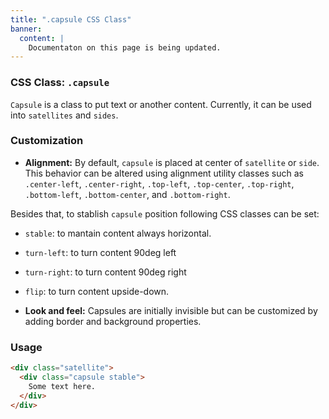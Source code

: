 ```yaml
---
title: ".capsule CSS Class"
banner: 
  content: |
    Documentaton on this page is being updated.
---
```



### CSS Class: `.capsule`

`Capsule` is a class to put text or another content. Currently, it can be used into `satellites` and `sides`.

### Customization

- **Alignment:** By default, `capsule` is placed at center of `satellite` or `side`. This behavior can be altered using alignment utility classes such as `.center-left`, `.center-right`, `.top-left`, `.top-center`, `.top-right`, `.bottom-left`, `.bottom-center`, and `.bottom-right`.

Besides that, to stablish `capsule` position following CSS classes can be set:
  - `stable`: to mantain content always horizontal. 
  - `turn-left`: to turn content 90deg left
  - `turn-right`: to turn content 90deg right
  - `flip`: to turn content upside-down.

- **Look and feel:** Capsules are initially invisible but can be customized by adding border and background properties.

### Usage

```html
<div class="satellite">
  <div class="capsule stable">
    Some text here.
  </div>
</div> 
```

